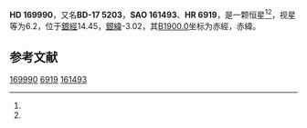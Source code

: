 {{Starbox begin
| name = HD 169990
}}
{{Starbox observe
| epoch = [[J2000.0|J2000.0]]
| constell = {{星座名待查}}<ref name=SIMBAD>{{cite web
 | url=http://simbad.u-strasbg.fr/simbad/sim-id?Ident=HR+6919
 | title=Pulsating variable Star
 | publisher=Centre de Données astronomiques de Strasbourg
 | work=SIMBAD
 | accessdate=2012-07-13
 | archive-date=2016-03-19
 | archive-url=https://web.archive.org/web/20160319051653/http://simbad.u-strasbg.fr/simbad/sim-id?Ident=HR+6919
 | dead-url=no
 }}</ref><ref name=DATA>{{cite web
 | url=http://vizier.u-strasbg.fr/viz-bin/VizieR-5?-out.add=.&-source=5050&-corr=PK=HR&-out.max=9999&HR=6919
 | title=VizieR Detailed Page
 | accessdate=2012-07-13
 | archive-date=2016-03-04
 | archive-url=https://web.archive.org/web/20160304223759/http://vizier.u-strasbg.fr/viz-bin/VizieR-5?-out.add=.&-source=5050&-corr=PK=HR&-out.max=9999&HR=6919
 | dead-url=no
 }}</ref>
| 星官 = 
| ra = {{RA|18|27|56.5}}<ref name=SIMBAD /><ref name=DATA />
| dec = {{DEC|-17|48|0}}<ref name=SIMBAD /><ref name=DATA />
| appmag_v = 6.2<ref name=SIMBAD /><ref name=DATA />
}}
{{Starbox character
| class = B8V<ref name=SIMBAD /><ref name=DATA />
| b-v = 0.01<ref name=SIMBAD /><ref name=DATA />
| u-b = -0.3<ref name=SIMBAD /><ref name=DATA />
| r-i = <ref name=SIMBAD /><ref name=DATA />
| variable = 
}}
{{Starbox astrometry
| radial_v = -0.3
| prop_mo_ra = -35
| parallax = 
| p_error = 
}}
{{Starbox catalog
| names =BD-17 5203，[[SAO星表|SAO]] 161493，[[HD星表|HD]] 169990，[[HR星表|HR]] 6919}}
{{Starbox reference |Simbad=HR+6919}}
{{Starbox end}}

'''HD 169990'''，又名'''BD-17 5203'''，'''SAO 161493'''、'''HR 6919'''，是一颗恒星<ref name=SIMBAD /><ref name=DATA />，视星等为6.2，位于[[銀道座標系|銀經]]14.45，[[銀道座標系|銀緯]]-3.02，其[[B1900.0|B1900.0]]坐标为赤經{{RA|18|22|6.4}}，赤緯{{DEC|-17|-3.02|39}}。

== 参考文献 ==
{{reflist}}

{{star-stub}}

[[Category:HD和HDE天體|169990]]
[[Category:HR天體|6919]]
[[Category:SAO天體|161493]]